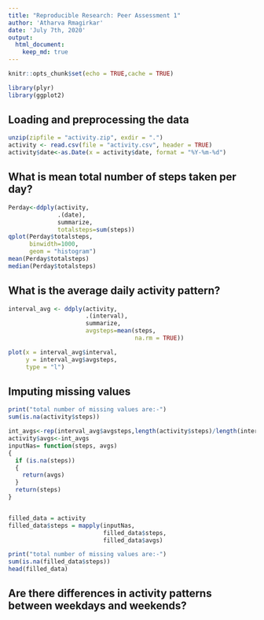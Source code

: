 ```yaml
---
title: "Reproducible Research: Peer Assessment 1"
author: 'Atharva Rmagirkar'
date: 'July 7th, 2020'
output: 
  html_document:
    keep_md: true
---
```


```r
knitr::opts_chunk$set(echo = TRUE,cache = TRUE)
```

```r
library(plyr)
library(ggplot2)
```

## Loading and preprocessing the data

```r
unzip(zipfile = "activity.zip", exdir = ".")
activity <- read.csv(file = "activity.csv", header = TRUE)
activity$date<-as.Date(x = activity$date, format = "%Y-%m-%d")
```

## What is mean total number of steps taken per day?
```r
Perday<-ddply(activity,
              .(date),
              summarize,
              totalsteps=sum(steps))
qplot(Perday$totalsteps,
      binwidth=1000,
      geom = "histogram")
mean(Perday$totalsteps)
median(Perday$totalsteps)
```

## What is the average daily activity pattern?
```r
interval_avg <- ddply(activity,
                      .(interval),
                      summarize,
                      avgsteps=mean(steps,
                                    na.rm = TRUE))

plot(x = interval_avg$interval,
     y = interval_avg$avgsteps,
     type = "l")

```
## Imputing missing values

```r
print("total number of missing values are:-")
sum(is.na(activity$steps))

int_avgs<-rep(interval_avg$avgsteps,length(activity$steps)/length(interval_avg$interval))
activity$avgs<-int_avgs
inputNas= function(steps, avgs) 
{
  if (is.na(steps)) 
  { 
    return(avgs)
  }
  return(steps)
}


filled_data = activity
filled_data$steps = mapply(inputNas,
                           filled_data$steps,
                           filled_data$avgs)

print("total number of missing values are:-")
sum(is.na(filled_data$steps))
head(filled_data)

```

## Are there differences in activity patterns between weekdays and weekends?



